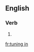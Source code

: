 ==English==

===Verb===
{{head|en|present participle}}

# {{present participle of|tune in|lang=en}}

[[fr:tuning in]]